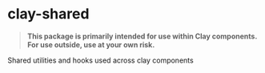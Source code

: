 # clay-shared

> **This package is primarily intended for use within Clay components. For use outside, use at your own risk.**

Shared utilities and hooks used across clay components
